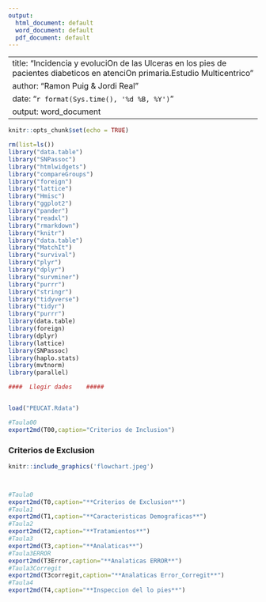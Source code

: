 ```yaml
---
output:
  html_document: default
  word_document: default
  pdf_document: default
---
```


---
title: "Incidencia y evoluciOn de las Ulceras en los pies  de pacientes diabeticos en atenciOn primaria.Estudio Multicentrico"
author: "Ramon Puig & Jordi Real"
date: "`r format(Sys.time(), '%d %B, %Y')`"
output: word_document
---

```r
knitr::opts_chunk$set(echo = TRUE)

rm(list=ls())
library("data.table")
library("SNPassoc")
library("htmlwidgets")
library("compareGroups")
library("foreign")
library("lattice")
library("Hmisc")
library("ggplot2")
library("pander")
library("readxl")
library("rmarkdown")
library("knitr")
library("data.table")
library("MatchIt")
library("survival")
library("plyr")
library("dplyr")
library("survminer")
library("purrr")
library("stringr")
library("tidyverse")
library("tidyr")
library("purrr")
library(data.table)
library(foreign)
library(dplyr)
library(lattice)
library(SNPassoc)
library(haplo.stats)
library(mvtnorm)
library(parallel)
```




```r
####  Llegir dades    #####


load("PEUCAT.Rdata")

#Taula00
export2md(T00,caption="Criterios de Inclusion")


```


### **Criterios de Exclusion** 


```r

knitr::include_graphics('flowchart.jpeg')




```




```r

#Taula0
export2md(T0,caption="**Criterios de Exclusion**")
#Taula1
export2md(T1,caption="**Caracteristicas Demograficas**")
#Taula2
export2md(T2,caption="**Tratamientos**")
#Taula3
export2md(T3,caption="**Analaticas**")
#Taula3ERROR
export2md(T3Error,caption="**Analaticas ERROR**")
#Taula3Corregit
export2md(T3corregit,caption="**Analaticas Error_Corregit**")
#Taula4
export2md(T4,caption="**Inspeccion del lo pies**")


```


